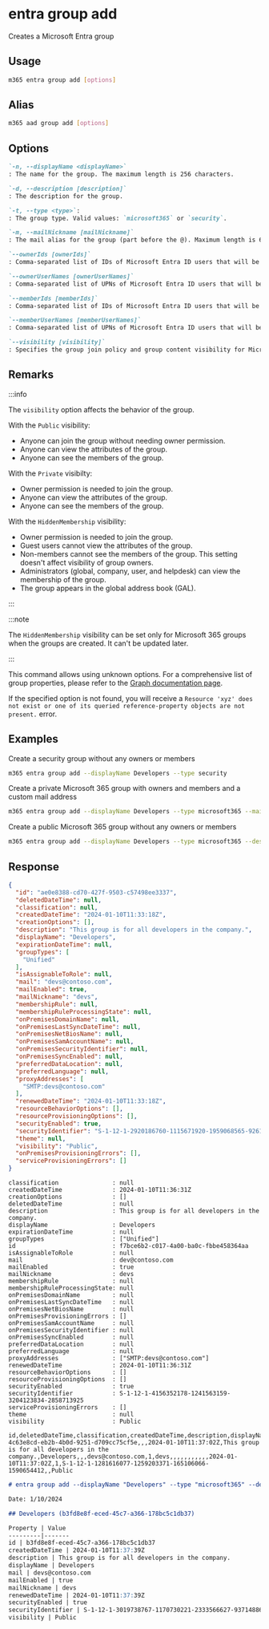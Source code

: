
# entra group add

Creates a Microsoft Entra group

## Usage

```sh
m365 entra group add [options]
```

## Alias

```sh
m365 aad group add [options]
```

## Options

```md definition-list
`-n, --displayName <displayName>`
: The name for the group. The maximum length is 256 characters.

`-d, --description [description]`
: The description for the group.

`-t, --type <type>`:
: The group type. Valid values: `microsoft365` or `security`.

`-m, --mailNickname [mailNickname]`
: The mail alias for the group (part before the @). Maximum length is 64 characters.

`--ownerIds [ownerIds]`
: Comma-separated list of IDs of Microsoft Entra ID users that will be group owners. Specify either `ownerIds` or `ownerUserNames`, but not both.

`--ownerUserNames [ownerUserNames]`
: Comma-separated list of UPNs of Microsoft Entra ID users that will be group owners. Specify either `ownerIds` or `ownerUserNames`, but not both.

`--memberIds [memberIds]`
: Comma-separated list of IDs of Microsoft Entra ID users that will be group members. Specify either `memberIds` or `memberUserNames`, but not both.

`--memberUserNames [memberUserNames]`
: Comma-separated list of UPNs of Microsoft Entra ID users that will be group members. Specify either `memberIds` or `memberUserNames`, but not both.

`--visibility [visibility]`
: Specifies the group join policy and group content visibility for Microsoft 365 groups. Possible values are: `Private`, `Public`, or `HiddenMembership`. Defaults to `Public`. Specify only when creating a group of type `microsoft365`.
```

<Global />

## Remarks

:::info

The `visibility` option affects the behavior of the group.

With the `Public` visibility:
- Anyone can join the group without needing owner permission. 
- Anyone can view the attributes of the group. 
- Anyone can see the members of the group.

With the `Private` visibilty:
- Owner permission is needed to join the group.
- Anyone can view the attributes of the group.
- Anyone can see the members of the group.

With the `HiddenMembership` visibility:
- Owner permission is needed to join the group.
- Guest users cannot view the attributes of the group.
- Non-members cannot see the members of the group. This setting doesn't affect visibility of group owners.
- Administrators (global, company, user, and helpdesk) can view the membership of the group.
- The group appears in the global address book (GAL).

:::

:::note

The `HiddenMembership` visibility can be set only for Microsoft 365 groups when the groups are created. It can't be updated later.

:::

This command allows using unknown options. For a comprehensive list of group properties, please refer to the [Graph documentation page](https://learn.microsoft.com/graph/api/resources/group?view=graph-rest-1.0#properties).

If the specified option is not found, you will receive a `Resource 'xyz' does not exist or one of its queried reference-property objects are not present.` error.

## Examples

Create a security group without any owners or members

```sh
m365 entra group add --displayName Developers --type security
```

Create a private Microsoft 365 group with owners and members and a custom mail address

```sh
m365 entra group add --displayName Developers --type microsoft365 --mailNickname devs --ownerUserNames john.doe@contoso.com --memberUserNames "john.doe@contoso.com,adele.vance@contoso.com" --visibility Private
```

Create a public Microsoft 365 group without any owners or members

```sh
m365 entra group add --displayName Developers --type microsoft365 --description "This group is for all developers in the company." --visibility Public
```


## Response

<Tabs>
  <TabItem value="JSON">

  ```json
  {
    "id": "ae0e8388-cd70-427f-9503-c57498ee3337",
    "deletedDateTime": null,
    "classification": null,
    "createdDateTime": "2024-01-10T11:33:18Z",
    "creationOptions": [],
    "description": "This group is for all developers in the company.",
    "displayName": "Developers",
    "expirationDateTime": null,
    "groupTypes": [
      "Unified"
    ],
    "isAssignableToRole": null,
    "mail": "devs@contoso.com",
    "mailEnabled": true,
    "mailNickname": "devs",
    "membershipRule": null,
    "membershipRuleProcessingState": null,
    "onPremisesDomainName": null,
    "onPremisesLastSyncDateTime": null,
    "onPremisesNetBiosName": null,
    "onPremisesSamAccountName": null,
    "onPremisesSecurityIdentifier": null,
    "onPremisesSyncEnabled": null,
    "preferredDataLocation": null,
    "preferredLanguage": null,
    "proxyAddresses": [
      "SMTP:devs@contoso.com"
    ],
    "renewedDateTime": "2024-01-10T11:33:18Z",
    "resourceBehaviorOptions": [],
    "resourceProvisioningOptions": [],
    "securityEnabled": true,
    "securityIdentifier": "S-1-12-1-2920186760-1115671920-1959068565-926150296",
    "theme": null,
    "visibility": "Public",
    "onPremisesProvisioningErrors": [],
    "serviceProvisioningErrors": []
  }
  ```

  </TabItem>
  <TabItem value="Text">

  ```text
  classification               : null
  createdDateTime              : 2024-01-10T11:36:31Z
  creationOptions              : []
  deletedDateTime              : null
  description                  : This group is for all developers in the company.
  displayName                  : Developers
  expirationDateTime           : null
  groupTypes                   : ["Unified"]
  id                           : f7bce6b2-c017-4a00-ba0c-fbbe458364aa
  isAssignableToRole           : null
  mail                         : dev@contoso.com
  mailEnabled                  : true
  mailNickname                 : devs
  membershipRule               : null
  membershipRuleProcessingState: null
  onPremisesDomainName         : null
  onPremisesLastSyncDateTime   : null
  onPremisesNetBiosName        : null
  onPremisesProvisioningErrors : []
  onPremisesSamAccountName     : null
  onPremisesSecurityIdentifier : null
  onPremisesSyncEnabled        : null
  preferredDataLocation        : null
  preferredLanguage            : null
  proxyAddresses               : ["SMTP:devs@contoso.com"]
  renewedDateTime              : 2024-01-10T11:36:31Z
  resourceBehaviorOptions      : []
  resourceProvisioningOptions  : []
  securityEnabled              : true
  securityIdentifier           : S-1-12-1-4156352178-1241563159-3204123834-2858713925
  serviceProvisioningErrors    : []
  theme                        : null
  visibility                   : Public
  ```

  </TabItem>
  <TabItem value="CSV">

  ```csv
  id,deletedDateTime,classification,createdDateTime,description,displayName,expirationDateTime,isAssignableToRole,mail,mailEnabled,mailNickname,membershipRule,membershipRuleProcessingState,onPremisesDomainName,onPremisesLastSyncDateTime,onPremisesNetBiosName,onPremisesSamAccountName,onPremisesSecurityIdentifier,onPremisesSyncEnabled,preferredDataLocation,preferredLanguage,renewedDateTime,securityEnabled,securityIdentifier,theme,visibility
  4c63e8cd-eb2b-4b0d-9251-d709cc75cf5e,,,2024-01-10T11:37:02Z,This group is for all developers in the company.,Developers,,,devs@contoso.com,1,devs,,,,,,,,,,,2024-01-10T11:37:02Z,1,S-1-12-1-1281616077-1259203371-165106066-1590654412,,Public
  ```

  </TabItem>
  <TabItem value="Markdown">

  ```md
  # entra group add --displayName "Developers" --type "microsoft365" --description "This group is for all developers in the company." --visibility "Public" --mailNickname "devs"

  Date: 1/10/2024

  ## Developers (b3fd8e8f-eced-45c7-a366-178bc5c1db37)

  Property | Value
  ---------|-------
  id | b3fd8e8f-eced-45c7-a366-178bc5c1db37
  createdDateTime | 2024-01-10T11:37:39Z
  description | This group is for all developers in the company.
  displayName | Developers
  mail | devs@contoso.com
  mailEnabled | true
  mailNickname | devs
  renewedDateTime | 2024-01-10T11:37:39Z
  securityEnabled | true
  securityIdentifier | S-1-12-1-3019738767-1170730221-2333566627-937148869
  visibility | Public
  ```

  </TabItem>
</Tabs>

